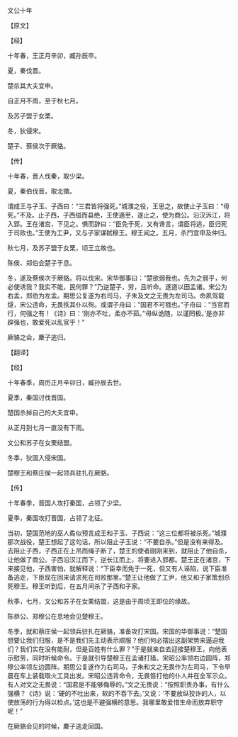 

文公十年

【原文】

【经】

十年春，王正月辛卯，臧孙辰卒。

夏，秦伐晋。

楚杀其大夫宜申。

自正月不雨，至于秋七月。

及苏子盟于女栗。

冬，狄侵宋。

楚子、蔡侯次于厥貉。

【传】

十年春，晋人伐秦，取少梁。

夏，秦伯伐晋，取北徵。

谓成王与子玉、子西曰：“三君皆将强死。”城濮之役，王思之，故使止子玉曰：“毋死。”不及。止子西，子西缢而县绝，王使適至，遂止之，使为商公。沿汉泝江，将入郢。王在渚宫，下见之。惧而辞曰：“臣免于死，又有谗言，谓臣将逃，臣归死于司败也。”王使为工尹，又与子家谋弑穆王。穆王闻之。五月，杀鬥宜申及仲归。

秋七月，及苏子盟于女栗，顷王立故也。

陈侯、郑伯会楚子于息。

冬，遂及蔡侯次于厥貉。将以伐宋。宋华御事曰：“楚欲弱我也。先为之弱乎，何必使诱我？我实不能，民何罪？”乃逆楚子，劳，且听命。遂道以田孟诸。宋公为右盂，郑伯为左盂。期思公复遂为右司马，子朱及文之无畏为左司马。命夙驾载燧，宋公违命，无畏抶其仆以徇。或谓子舟曰：“国君不可戮也。”子舟曰：“当官而行，何强之有！《诗》曰：‘刚亦不吐，柔亦不茹。’‘毋纵诡随，以谨罔极。’是亦非辟强也，敢爱死以乱官乎！”

厥貉之会，麇子逃归。

【翻译】

【经】

十年春季，周历正月辛卯日，臧孙辰去世。

夏季，秦国讨伐晋国。

楚国杀掉自己的大夫宜申。

从正月到七月一直没有下雨。

文公和苏子在女栗结盟。

冬季，狄国入侵宋国。

楚穆王和蔡庄侯一起领兵驻扎在厥貉。

【传】

十年春季，晋国人攻打秦国，占领了少梁。

夏季，秦国攻打晋国，占领了北征。

当初，楚国范地的巫人矞似预言成王和子玉、子西说：“这三位都将被杀死。”城濮那次战役，楚王想起了这句话，所以阻止子玉说：“不要自杀。”但是没有来得及。去阻止子西，子西正在上吊而绳子断了，楚王的使者刚刚来到，就阻止了他自杀，让他做了商公。子西沿汉江而下，逆长江而上，将要进入郢都。楚王正在渚宫，下来接见他，子西害怕，就解释说：“下臣幸而免于一死，但又有人诬陷，说下臣准备逃走，下臣现在回来请求死在司败那里。”楚王让他做了工尹，他又和子家策划杀死穆王。穆王听到后，在五月间杀了子西和子家。

秋季，七月，文公和苏子在女栗结盟，这是由于周顷王即位的缘故。

陈恭公、郑穆公在息地会见楚穆王。

冬季，就和蔡庄侯一起领兵驻扎在厥貉，准备攻打宋国。宋国的华御事说：“楚国想要让我们归服，是不是我们先主动表示顺服？他们何必摆出这副架势来逼迫我们？我们实在没有能耐，但是百姓有什么罪？”于是就亲自去迎接楚穆王，向他表示慰劳，同时听候命令。于是就引导楚穆王在孟诸打猎。宋昭公率领右边圆阵，郑穆公率领左边圆阵。期思公复遂作为右司马，子朱和文之无畏作为左司马，下令早晨在车上装载取火工具出发。宋昭公违背命令，无畏笞打他的仆人并在全军示众。有人对文之无畏说：“国君是不能够侮辱的。”文之无畏说：“按照职责办事，有什么强横？《诗》说：‘硬的不吐出来，软的不吞下去。’又说：‘不要放纵狡诈的人，以使放荡的行为得以检点。’这也是不避强横的意思。我哪里敢爱惜生命而放弃职守呢！”

在厥貉会见的时候，麇子逃走回国。

